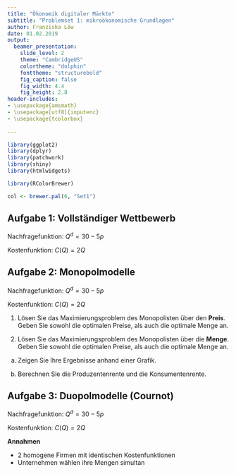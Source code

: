 ```yaml
---
title: "Ökonomik digitaler Märkte"
subtitle: "Problemset 1: mikroökonomische Grundlagen"
author: Franziska Löw
date: 01.02.2019
output: 
  beamer_presentation:
    slide_level: 2
    theme: "CambridgeUS"
    colortheme: "dolphin"
    fonttheme: "structurebold"
    fig_caption: false
    fig_width: 4.4
    fig_height: 2.8
header-includes:
- \usepackage{amsmath}
- \usepackage[utf8]{inputenc}
- \usepackage{tcolorbox}
    
---
```


```r
library(ggplot2)
library(dplyr)
library(patchwork)
library(shiny)
library(htmlwidgets)

library(RColorBrewer)

col <- brewer.pal(6, "Set1")

```

## Aufgabe 1: Vollständiger Wettbewerb

Nachfragefunktion: $Q^d=30-5p$

Kostenfunktion: $C(Q) = 2Q$

\begin{enumerate}
  \item Berechnen Sie die Angebotsfunktion, unter der Annahme, dass die Kostenfunktion für alle Firmen gleich ist. 
\item Zeigen Sie die Nachfrage- und Angebotsfunktion grafisch in einem Koordinatensystem und interpretieren Sie diese Abbildung.
  \item Berechnen Sie Menge und Preis im Marktgleichgewicht.
  \item Berechnen Sie die Produzentenrente und die Konsumentenrente
\end{enumerate}

## Aufgabe 2: Monopolmodelle

Nachfragefunktion: $Q^d=30-5p$

Kostenfunktion: $C(Q) = 2Q$

1. Lösen Sie das Maximierungsproblem des Monopolisten über den **Preis**. Geben Sie sowohl die optimalen Preise, als auch die optimale Menge an.

2. Lösen Sie das Maximierungsproblem des Monopolisten über die **Menge**. Geben Sie sowohl die optimalen Preise, als auch die optimale Menge an. 

  a. Zeigen Sie Ihre Ergebnisse anhand einer Grafik.
  
  b. Berechnen Sie die Produzentenrente und die Konsumentenrente.

## Aufgabe 3: Duopolmodelle (Cournot)

Nachfragefunktion: $Q^d=30-5p$

Kostenfunktion: $C(Q) = 2Q$

**Annahmen**

  * 2 homogene Firmen mit identischen Kostenfunktionen
  * Unternehmen wählen ihre Mengen simultan
  
\begin{enumerate}
  \item Lösen Sie das Cournot-Nash-Gleichgewicht. Geben Sie sowohl die optimalen Preise, als auch die optimale Menge sowie die Gesamtmenge auf dem Markt an.
\end{enumerate}
